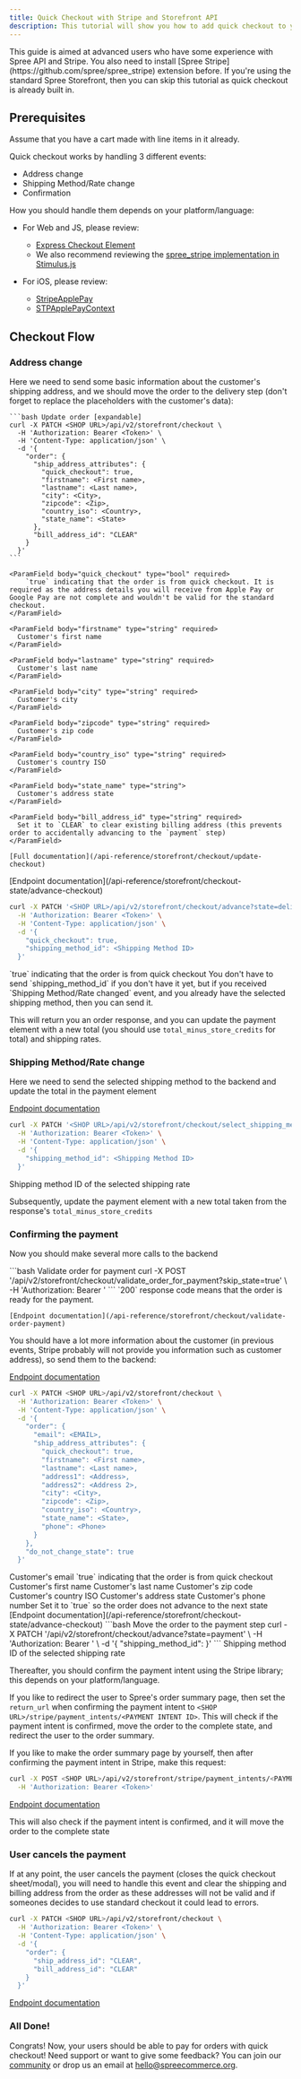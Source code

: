 ```yaml
---
title: Quick Checkout with Stripe and Storefront API
description: This tutorial will show you how to add quick checkout to your headless/composable storefront using Stripe and Spree APIs.
---
```


<Warning>
This guide is aimed at advanced users who have some experience with Spree API and Stripe.
You also need to install [Spree Stripe](https://github.com/spree/spree_stripe) extension before.
</Warning>

<Info>
If you're using the standard Spree Storefront, then you can skip this tutorial as quick checkout is already built in.
</Info>

## Prerequisites

Assume that you have a cart made with line items in it already.

Quick checkout works by handling 3 different events:
- Address change
- Shipping Method/Rate change
- Confirmation

How you should handle them depends on your platform/language:

- For Web and JS, please review:
  - [Express Checkout Element](https://docs.stripe.com/elements/express-checkout-element)
  - We also recommend reviewing the [spree_stripe implementation in Stimulus.js](https://github.com/spree/spree_stripe/blob/main/app/javascript/spree_stripe/controllers/stripe_button_controller.js)

- For iOS, please review:
  - [StripeApplePay](https://docs.stripe.com/apple-pay)
  - [STPApplePayContext](https://stripe.dev/stripe-ios/stripeapplepay/documentation/stripeapplepay/stpapplepaycontext#instance-methods)

## Checkout Flow

### Address change

Here we need to send some basic information about the customer's shipping address, and we should move the order to the delivery step (don't forget to replace the placeholders with the customer's data):

<AccordionGroup>
  <Accordion title="Update the checkout">

    ```bash Update order [expandable]
    curl -X PATCH <SHOP URL>/api/v2/storefront/checkout \
      -H 'Authorization: Bearer <Token>' \
      -H 'Content-Type: application/json' \
      -d '{
        "order": {
          "ship_address_attributes": {
            "quick_checkout": true,
            "firstname": <First name>,
            "lastname": <Last name>,
            "city": <City>,
            "zipcode": <Zip>,
            "country_iso": <Country>,
            "state_name": <State>
          },
          "bill_address_id": "CLEAR"
        }
      }'
    ```

    <ParamField body="quick_checkout" type="bool" required>
        `true` indicating that the order is from quick checkout. It is required as the address details you will receive from Apple Pay or Google Pay are not complete and wouldn't be valid for the standard checkout.
    </ParamField>

    <ParamField body="firstname" type="string" required>
      Customer's first name
    </ParamField>

    <ParamField body="lastname" type="string" required>
      Customer's last name
    </ParamField>

    <ParamField body="city" type="string" required>
      Customer's city
    </ParamField>

    <ParamField body="zipcode" type="string" required>
      Customer's zip code
    </ParamField>

    <ParamField body="country_iso" type="string" required>
      Customer's country ISO
    </ParamField>

    <ParamField body="state_name" type="string">
      Customer's address state
    </ParamField>

    <ParamField body="bill_address_id" type="string" required>
      Set it to `CLEAR` to clear existing billing address (this prevents order to accidentally advancing to the `payment` step)
    </ParamField>

    [Full documentation](/api-reference/storefront/checkout/update-checkout)
  </Accordion>
<Accordion title="Move the order to the delivery step">
[Endpoint documentation](/api-reference/storefront/checkout-state/advance-checkout)

```bash Advance order to the delivery step
curl -X PATCH '<SHOP URL>/api/v2/storefront/checkout/advance?state=delivery&include=shipments.shipping_rates' \
  -H 'Authorization: Bearer <Token>' \
  -H 'Content-Type: application/json' \
  -d '{
    "quick_checkout": true,
    "shipping_method_id": <Shipping Method ID>
  }'
```

<ParamField body="quick_checkout" type="bool" required>
  `true` indicating that the order is from quick checkout
</ParamField>

<ParamField body="shipping_method_id" type="string">
  You don't have to send `shipping_method_id` if you don't have it yet, but if you received `Shipping Method/Rate changed` event, and you already have the selected shipping method, then you can send it.
</ParamField>

This will return you an order response, and you can update the payment element with a new total (you should use `total_minus_store_credits` for total) and shipping rates.
</Accordion>

</AccordionGroup>


### Shipping Method/Rate change

Here we need to send the selected shipping method to the backend and update the total in the payment element

[Endpoint documentation](/api-reference/storefront/checkout-shipments/selects-shipping-method-for-shipments)

```bash Select shipping method
curl -X PATCH '<SHOP URL>/api/v2/storefront/checkout/select_shipping_method' \
  -H 'Authorization: Bearer <Token>' \
  -H 'Content-Type: application/json' \
  -d '{
    "shipping_method_id": <Shipping Method ID>
  }'
```

<ParamField body="shipping_method_id" type="string" required>
  Shipping method ID of the selected shipping rate
</ParamField>

Subsequently, update the payment element with a new total taken from the response's `total_minus_store_credits`

### Confirming the payment

Now you should make several more calls to the backend

<AccordionGroup>
  <Accordion title="Confirm that the order is ready for the payment">
    ```bash Validate order for payment
    curl -X POST '<SHOP URL>/api/v2/storefront/checkout/validate_order_for_payment?skip_state=true' \
      -H 'Authorization: Bearer <Token>'
    ```
    <Info>
      `200` response code means that the order is ready for the payment.
    </Info>

    [Endpoint documentation](/api-reference/storefront/checkout/validate-order-payment)
    
  </Accordion>
  <Accordion title="Update the address with more data">

  You should have a lot more information about the customer (in previous events, Stripe probably will not provide you information such as customer address), so send them to the backend:

  [Endpoint documentation](/api-reference/storefront/checkout/update-checkout)

  ```bash Update the order [expandable]
  curl -X PATCH <SHOP URL>/api/v2/storefront/checkout \
    -H 'Authorization: Bearer <Token>' \
    -H 'Content-Type: application/json' \
    -d '{
      "order": {
        "email": <EMAIL>,
        "ship_address_attributes": {
          "quick_checkout": true,
          "firstname": <First name>,
          "lastname": <Last name>,
          "address1": <Address>,
          "address2": <Address 2>,
          "city": <City>,
          "zipcode": <Zip>,
          "country_iso": <Country>,
          "state_name": <State>,
          "phone": <Phone>
        }
      },
      "do_not_change_state": true
    }'
  ```
  <ParamField body="email" type="string" required>
      Customer's email
  </ParamField>

  <ParamField body="quick_checkout" type="bool" required>
      `true` indicating that the order is from quick checkout
  </ParamField>

  <ParamField body="firstname" type="string" required>
    Customer's first name
  </ParamField>

  <ParamField body="lastname" type="string" required>
    Customer's last name
  </ParamField>

  <ParamField body="zipcode" type="string" required>
    Customer's zip code
  </ParamField>

  <ParamField body="country_iso" type="string" required>
    Customer's country ISO
  </ParamField>

  <ParamField body="state_name" type="string">
    Customer's address state
  </ParamField>

  <ParamField body="phone" type="string">
    Customer's phone number
  </ParamField>

  <ParamField body="do_not_change_state" type="bool" required>
    Set it to `true` so the order does not advance to the next state
  </ParamField>
  </Accordion>


  <Accordion title="Move the order to the payment step">
  [Endpoint documentation](/api-reference/storefront/checkout-state/advance-checkout)
  ```bash Move the order to the payment step
  curl -X PATCH '<SHOP URL>/api/v2/storefront/checkout/advance?state=payment' \
    -H 'Authorization: Bearer <Token>' \
    -d '{
      "shipping_method_id": <Shipping Method ID>
    }'
  ```
  <ParamField body="shipping_method_id" type="string" required>
    Shipping method ID of the selected shipping rate
  </ParamField>
  </Accordion>
</AccordionGroup>

Thereafter, you should confirm the payment intent using the Stripe library; this depends on your platform/language.

If you like to redirect the user to Spree's order summary page, then set the `return_url` when confirming the payment intent to `<SHOP URL>/stripe/payment_intents/<PAYMENT INTENT ID>`. This will check if the payment intent is confirmed, move the order to the complete state, and redirect the user to the order summary.

If you like to make the order summary page by yourself, then after confirming the payment intent in Stripe, make this request:


```bash Confirm payment intent
curl -X POST <SHOP URL>/api/v2/storefront/stripe/payment_intents/<PAYMENT INTENT ID>/confirm \
  -H 'Authorization: Bearer <Token>'
```

[Endpoint documentation](/api-reference/storefront/stripe/mark-the-payment-intent-as-confirmed-and-move-the-order-to-the-complete-state)

This will also check if the payment intent is confirmed, and it will move the order to the complete state

### User cancels the payment

If at any point, the user cancels the payment (closes the quick checkout sheet/modal), you will need to handle this event and clear the shipping and billing address from the order as these addresses will not be valid and if someones decides to use standard checkout it could lead to errors.

```bash Reset order addresses
curl -X PATCH <SHOP URL>/api/v2/storefront/checkout \
  -H 'Authorization: Bearer <Token>' \
  -H 'Content-Type: application/json' \
  -d '{
    "order": {
      "ship_address_id": "CLEAR",
      "bill_address_id": "CLEAR"
    }
  }'
```

[Endpoint documentation](/api-reference/storefront/checkout/update-checkout)

### All Done!

Congrats! Now, your users should be able to pay for orders with quick checkout! Need support or want to give some feedback? You can join our [community](https://slack.spreecommerce.org/) or drop us an email at [hello@spreecommerce.org](mailto:hello@spreecommerce.org).
